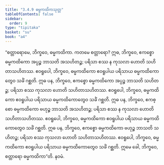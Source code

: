 ```yaml
---
title: "3.4.9 ဓမ္မကထိကသုတ္တ"
tableOfContents: false
sidebar:
  order: 9
type: "tipitaka"
basket: "su"
book: "a4"
---
```



<DynamicBreadcrumb />

<Division number="139" book="a4" e="ch" v="15" p="455">

<Paragraph number="872" book="a4">
“စတ္တာရောမေ, ဘိက္ခဝေ, ဓမ္မကထိကာ. ကတမေ စတ္တာရော? ဣဓ, ဘိက္ခဝေ, ဧကစ္စော ဓမ္မကထိကော အပ္ပဉ္စ ဘာသတိ အသဟိတဉ္စ; ပရိသာ စဿ န ကုသလာ ဟောတိ သဟိတာသဟိတဿ. ဧဝရူပေါ, ဘိက္ခဝေ, ဓမ္မကထိကော ဧဝရူပါယ ပရိသာယ ဓမ္မကထိကောတွေဝ သင်္ခံ ဂစ္ဆတိ.
</Paragraph>

<Paragraph number="873" book="a4">
ဣဓ ပန, ဘိက္ခဝေ, ဧကစ္စော ဓမ္မကထိကော အပ္ပဉ္စ ဘာသတိ သဟိတဉ္စ; ပရိသာ စဿ ကုသလာ ဟောတိ သဟိတာသဟိတဿ. ဧဝရူပေါ, ဘိက္ခဝေ, ဓမ္မကထိကော ဧဝရူပါယ ပရိသာယ ဓမ္မကထိကောတွေဝ သင်္ခံ ဂစ္ဆတိ.
</Paragraph>

<Paragraph number="874" book="a4">
ဣဓ ပန, ဘိက္ခဝေ, ဧကစ္စော ဓမ္မကထိကော ဗဟုဉ္စ ဘာသတိ အသဟိတဉ္စ; ပရိသာ စဿ န ကုသလာ ဟောတိ သဟိတာသဟိတဿ. ဧဝရူပေါ, ဘိက္ခဝေ, ဓမ္မကထိကော ဧဝရူပါယ ပရိသာယ ဓမ္မကထိကောတွေဝ သင်္ခံ ဂစ္ဆတိ.
</Paragraph>

<Paragraph number="875" book="a4">
ဣဓ ပန, ဘိက္ခဝေ, ဧကစ္စော ဓမ္မကထိကော ဗဟုဉ္စ ဘာသတိ သဟိတဉ္စ; ပရိသာ စဿ ကုသလာ ဟောတိ သဟိတာသဟိတဿ. ဧဝရူပေါ, ဘိက္ခဝေ, ဓမ္မကထိကော ဧဝရူပါယ ပရိသာယ ဓမ္မကထိကောတွေဝ သင်္ခံ ဂစ္ဆတိ. ဣမေ ခေါ, ဘိက္ခဝေ, စတ္တာရော ဓမ္မကထိကာ”တိ.

</Paragraph>
</Division>

<Paragraph number="876" type="center" book="a4">
နဝမံ.
</Paragraph>